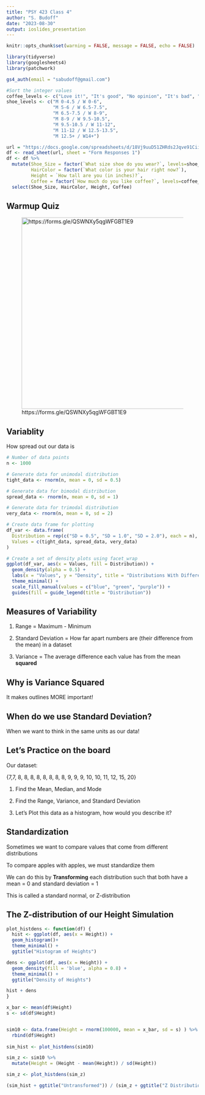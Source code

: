 ```yaml
---
title: "PSY 423 Class 4"
author: "S. Budoff"
date: "2023-08-30"
output: ioslides_presentation
---
```


```r
knitr::opts_chunk$set(warning = FALSE, message = FALSE, echo = FALSE)
```
```r
library(tidyverse)
library(googlesheets4)
library(patchwork)

gs4_auth(email = "sabudoff@gmail.com")

#Sort the integer values
coffee_levels <- c("Love it!", "It's good", "No opinion", "It's bad", "Ewwww!")
shoe_levels <- c("M 0-4.5 / W 0-6",
                 "M 5-6 / W 6.5-7.5",
                 "M 6.5-7.5 / W 8-9",
                 "M 8-9 / W 9.5-10.5",
                 "M 9.5-10.5 / W 11-12",
                 "M 11-12 / W 12.5-13.5",
                 "M 12.5+ / W14+")

url = "https://docs.google.com/spreadsheets/d/18Vj9uuD51ZHRds2Jqve91Cii_x46lJJl5ErrEwb4tKs/edit#gid=976217741"
df <- read_sheet(url, sheet = "Form Responses 1")
df <- df %>%
  mutate(Shoe_Size = factor(`What size shoe do you wear?`, levels=shoe_levels),
         HairColor = factor(`What color is your hair right now?`),
         Height = `How tall are you (in inches)?`,
         Coffee = factor(`How much do you like coffee?`, levels=coffee_levels)) %>%
  select(Shoe_Size, HairColor, Height, Coffee)
```

## Warmup Quiz

![https://forms.gle/QSWNXy5qgWFGBT1E9](/home/sam/Regis/PSY423/QR_Codes/PSY423_quiz4.png){width=500px}


## Variablity

How spread out our data is

```r
# Number of data points
n <- 1000

# Generate data for unimodal distribution
tight_data <- rnorm(n, mean = 0, sd = 0.5)

# Generate data for bimodal distribution
spread_data <- rnorm(n, mean = 0, sd = 1)

# Generate data for trimodal distribution
very_data <- rnorm(n, mean = 0, sd = 2)

# Create data frame for plotting
df_var <- data.frame(
  Distribution = rep(c("SD = 0.5", "SD = 1.0", "SD = 2.0"), each = n),
  Values = c(tight_data, spread_data, very_data)
)

# Create a set of density plots using facet_wrap
ggplot(df_var, aes(x = Values, fill = Distribution)) +
  geom_density(alpha = 0.5) +
  labs(x = "Values", y = "Density", title = "Distributions With Different Variance") +
  theme_minimal() +
  scale_fill_manual(values = c("blue", "green", "purple")) +
  guides(fill = guide_legend(title = "Distribution"))
```

## Measures of Variability

1) Range = Maximum - Minimum

2) Standard Deviation = How far apart numbers are (their difference from the mean) in a dataset

3) Variance = The average difference each value has from the mean **squared**

## Why is Variance Squared

It makes outlines MORE important!


## When do we use Standard Deviation?

When we want to think in the same units as our data!

## Let's Practice on the board

Our dataset:

{7,7, 8, 8, 8, 8, 8, 8, 8, 8, 9, 9, 9, 10, 10, 11, 12, 15, 20}

1) Find the Mean, Median, and Mode

2) Find the Range, Variance, and Standard Deviation

3) Let's Plot this data as a histogram, how would you describe it?

## Standardization

Sometimes we want to compare values that come from different distributions 

To compare apples with apples, we must standardize them

We can do this by **Transforming** each distribution such that both have a mean = 0 and standard deviation = 1

This is called a standard normal, or Z-distribution

## The Z-distribution of our Height Simulation

```r
plot_histdens <- function(df) {
  hist <- ggplot(df, aes(x = Height)) +
  geom_histogram()+
  theme_minimal() +
  ggtitle("Histogram of Heights")

dens <- ggplot(df, aes(x = Height)) +
  geom_density(fill = 'blue', alpha = 0.8) +
  theme_minimal() +
  ggtitle("Density of Heights")

hist + dens
}

x_bar <- mean(df$Height)
s <- sd(df$Height)


sim10 <- data.frame(Height = rnorm(100000, mean = x_bar, sd = s) ) %>%
  rbind(df$Height)
  
sim_hist <- plot_histdens(sim10)

sim_z <- sim10 %>%
  mutate(Height = (Height - mean(Height)) / sd(Height))

sim_z <- plot_histdens(sim_z)

(sim_hist + ggtitle("Untransformed")) / (sim_z + ggtitle("Z Distribution"))

```

